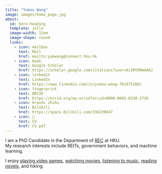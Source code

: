 ```yaml
---
title: "Yumou Wang"
image: images/home_page.jpg
about:
  id: hero-heading
  template: jolla
  image-width: 12em
  image-shape: round
  links:
    - icon: mailbox
      text: Mail
      href: mailto:yumwang@connect.hku.hk
    - icon: book
      text: Google Scholar
      href: https://scholar.google.com/citations?user=AcIMYDMAAAAJ
    - icon: linkedin
      text: LinkedIn
      href: https://www.linkedin.com/in/yumou-wang-7b1975260/
    - icon: fingerprint
      text: ORCID
      href: https://orcid.org/my-orcid?orcid=0000-0002-8230-2736
    - icon: brands zhihu
      text: Bilibili
      href: https://space.bilibili.com/336230847
    - icon: 📝
      text: CV
      href: CV.pdf  
---
```


I am a PhD Candidate in the Department of [REC](https://www.arch.hku.hk/programmes_/rec/) at HKU. <br>
My research interests include REITs, government behaviors, and machine learning. 


I enjoy [playing video games](https://store.steampowered.com/agecheck/app/2358720/), [watching movies](https://movie.douban.com/subject/1292434/), [listening to music](https://www.youtube.com/watch?v=x-pCAngjeOw), [reading novels](https://book.douban.com/subject/4913064/), and hiking.